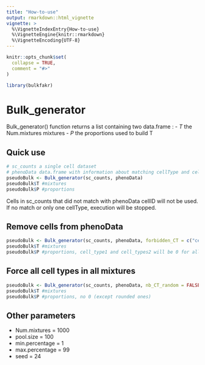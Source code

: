 ```yaml
---
title: "How-to-use"
output: rmarkdown::html_vignette
vignette: >
  %\VignetteIndexEntry{How-to-use}
  %\VignetteEngine{knitr::rmarkdown}
  %\VignetteEncoding{UTF-8}
---
```


```r
knitr::opts_chunk$set(
  collapse = TRUE,
  comment = "#>"
)
```

```r
library(bulkfakr)
```

# Bulk_generator

Bulk_generator() function returns a list containing two data.frame : 
- *T* the Num.mixtures mixtures
- *P* the proportions used to build T

## Quick use
```r
# sc_counts a single cell dataset
# phenoData data.frame with information about matching cellType and cellID
pseudoBulk <- Bulk_generator(sc_counts, phenoData)
pseudoBulk$T #mixtures
pseudoBulk$P #proportions
```
Cells in sc_counts that did not match with phenoData cellID will not be used.
If no match or only one cellType, execution will be stopped.

## Remove cells from phenoData
```r
pseudoBulk <- Bulk_generator(sc_counts, phenoData, forbidden_CT = c("cell_type1","cell_type2"))
pseudoBulk$T #mixtures
pseudoBulk$P #proportions, cell_type1 and cell_types2 will be 0 for all mixtures
```

## Force all cell types in all mixtures
```r
pseudoBulk <- Bulk_generator(sc_counts, phenoData, nb_CT_random = FALSE)
pseudoBulk$T #mixtures
pseudoBulk$P #proportions, no 0 (except rounded ones)
```

## Other parameters

- Num.mixtures = 1000
- pool.size = 100
- min.percentage = 1
- max.percentage = 99
- seed = 24

